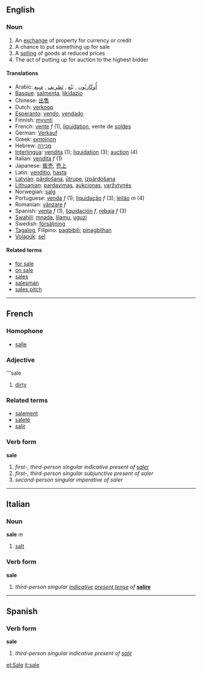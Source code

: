 ==English==
===Noun===
# An [[exchange]] of property for currency or credit
# A chance to put something up for sale
# A [[sell]]ing of goods at reduced prices
# The act of putting up for auction to the highest bidder

====Translations====
*Arabic: [[أُوكَازيُون]] , [[بَيْع]] , [[تَصْرِيف]] , [[مَبِيع]] 
*[[Basque]]: [[salmenta]], [[likidazio]]
*Chinese: [[出售]]
*Dutch: [[verkoop]]
*[[Esperanto]]: [[vendo]], [[vendado]]
*Finnish: [[myynti]]
*French: [[vente]] ''f'' (1), [[liquidation]], vente de [[solde]]s 
*German: [[Verkauf]]
*Greek: [[εκποίηση]]
*Hebrew: [[מכירה]]
*[[Interlingua]]: [[vendita]] (1); [[liquidation]] (3); [[auction]] (4)
*Italian: [[vendita]] ''f'' (1)
*Japanese: [[販売]], [[売上]]
*Latin: [[venditio]], [[hasta]]
*[[Latvian]]: [[pārdošana]], [[ūtrupe]], [[izpārdošana]] 
*[[Lithuanian]]: [[pardavimas]], [[aukcionas]], [[varžytynės]]
*Norwegian: [[salg]]
*Portuguese: [[venda]] ''f'' (1); [[liquidação]] ''f'' (3); [[leilão]] ''m'' (4)
*Romanian: [[vânzare]] ''f''
*Spanish: [[venta]] ''f'' (1), [[liquidación]] ''f'', [[rebaja]] ''f'' (3)
*[[Swahili]]: [[mnada]], [[lilamu]], [[uguzi]]
*Swedish: [[försäljning]] 
*[[Tagalog]], Filipino: [[pagbibili]]; [[pinagbilhan]] 
*[[Volapük]]: [[sel]]

====Related terms====
*[[for sale]]
*[[on sale]]
*[[sales]]
*[[salesman]]
*[[sales pitch]]

----

==French==
===Homophone===
*[[salle]]

===Adjective===
'''sale

#[[dirty]]


===Related terms===
*[[salement]]
*[[saleté]]
*[[salir]]

===Verb form===
'''sale'''

# ''first-, third-person singular indicative present of [[saler]]''
# ''first-, third-person singular subjunctive present of saler''
# ''second-person singular imperative of saler''

----

==Italian==
===Noun===
'''sale''' ''m''

#[[salt]]

===Verb form===
'''sale'''

#''third-person singular [[indicative]] [[present tense]] of'' '''[[salire]]'''

----

==Spanish==
===Verb form===
'''sale'''

# ''third-person singular indicative present of [[salir]]''

[[et:Sale]]
[[it:sale]]